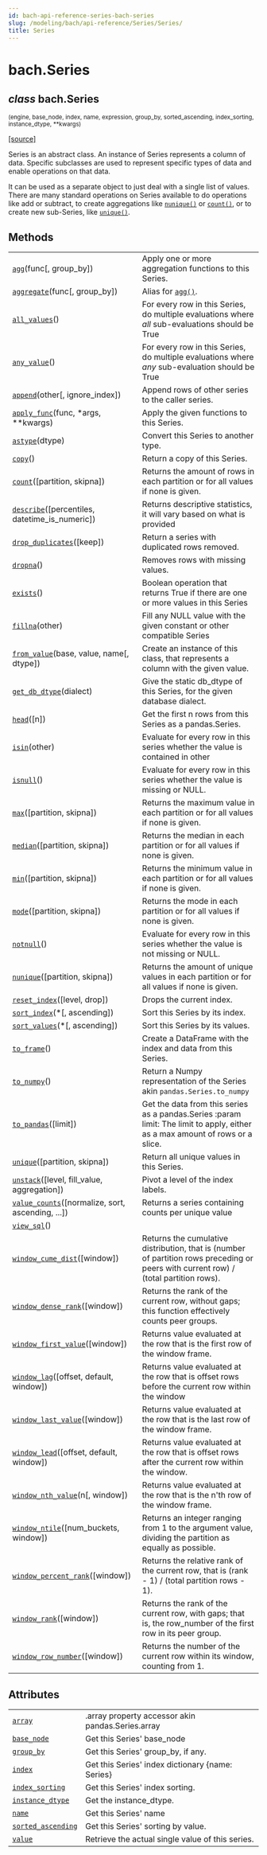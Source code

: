 ```yaml
---
id: bach-api-reference-series-bach-series
slug: /modeling/bach/api-reference/Series/Series/
title: Series
---
```


# bach.Series

<div className="class">

## <span className="type-annotation"><em>class</em></span> <span className="additional-name">bach.</span><span className="name">Series</span>

<small className="parameter-list">(<span className="parameter" id="engine">engine</span>, <span className="parameter" id="base_node">base_node</span>, <span className="parameter" id="index">index</span>, <span className="parameter" id="name">name</span>, <span className="parameter" id="expression">expression</span>, <span className="parameter" id="group_by">group_by</span>, <span className="parameter" id="sorted_ascending">sorted_ascending</span>, <span className="parameter" id="index_sorting">index_sorting</span>, <span className="parameter" id="instance_dtype">instance_dtype</span>, <span className="parameter" id="**">\*\*kwargs</span>)</small>


&#8203;<span className="view-source">[[source]](https://github.com/objectiv/objectiv-analytics/blob/main/bach/bach/series/series.py)</span>

<div className="content">

Series is an abstract class. An instance of Series represents a column of data. Specific subclasses are
used to represent specific types of data and enable operations on that data.

It can be used as a separate object to just deal with a single list of values. There are many standard
operations on Series available to do operations like add or subtract, to create aggregations like
[`nunique()`](/modeling/bach/api-reference/Series/bach.Series.nunique.mdx) or [`count()`](/modeling/bach/api-reference/Series/bach.Series.count.mdx), or to create new sub-Series, like [`unique()`](/modeling/bach/api-reference/Series/bach.Series.unique.mdx).

## Methods

<div className="table-autosummary">

|                                                   |                                                                                                                                                                                                     |
| ------------------------------------------------- | -------------------------------------------------------------------------------------------------------------------------------------------------------------------------------------------------- |
| [`agg`](/modeling/bach/api-reference/Series/bach.Series.agg.mdx)(func[, group_by])                             | Apply one or more aggregation functions to this Series.                                                                                                                                             |
| [`aggregate`](/modeling/bach/api-reference/Series/bach.Series.aggregate.mdx)(func[, group_by])                       | Alias for [`agg()`](/modeling/bach/api-reference/Series/bach.Series.agg.mdx).                                                                                                                                                                                    |
| [`all_values`](/modeling/bach/api-reference/Series/bach.Series.all_values.mdx)()                                      | For every row in this Series, do multiple evaluations where _all_ sub-evaluations should be True                                                                                                    |
| [`any_value`](/modeling/bach/api-reference/Series/bach.Series.any_value.mdx)()                                       | For every row in this Series, do multiple evaluations where _any_ sub-evaluation should be True                                                                                                     |
| [`append`](/modeling/bach/api-reference/Series/bach.Series.append.mdx)(other[, ignore_index])                     | Append rows of other series to the caller series.                                                                                                                                                   |
| [`apply_func`](/modeling/bach/api-reference/Series/bach.Series.apply_func.mdx)(func, \*args, \*\*kwargs)                 | Apply the given functions to this Series.                                                                                                                                                           |
| [`astype`](/modeling/bach/api-reference/Series/bach.Series.astype.mdx)(dtype)                                     | Convert this Series to another type.                                                                                                                                                                |
| [`copy`](/modeling/bach/api-reference/Series/bach.Series.copy.mdx)()                                            | Return a copy of this Series.                                                                                                                                                                       |
| [`count`](/modeling/bach/api-reference/Series/bach.Series.count.mdx)([partition, skipna])                        | Returns the amount of rows in each partition or for all values if none is given.                                                                                                                    |
| [`describe`](/modeling/bach/api-reference/Series/bach.Series.describe.mdx)([percentiles, datetime_is_numeric])      | Returns descriptive statistics, it will vary based on what is provided                                                                                                                              |
| [`drop_duplicates`](/modeling/bach/api-reference/Series/bach.Series.drop_duplicates.mdx)([keep])                           | Return a series with duplicated rows removed.                                                                                                                                                       |
| [`dropna`](/modeling/bach/api-reference/Series/bach.Series.dropna.mdx)()                                          | Removes rows with missing values.                                                                                                                                                                   |
| [`exists`](/modeling/bach/api-reference/Series/bach.Series.exists.mdx)()                                          | Boolean operation that returns True if there are one or more values in this Series                                                                                                                  |
| [`fillna`](/modeling/bach/api-reference/Series/bach.Series.fillna.mdx)(other)                                     | Fill any NULL value with the given constant or other compatible Series                                                                                                                              |
| [`from_value`](/modeling/bach/api-reference/Series/bach.Series.from_value.mdx)(base, value, name[, dtype])            | Create an instance of this class, that represents a column with the given value.                                                                                                                    |
| [`get_db_dtype`](/modeling/bach/api-reference/Series/bach.Series.get_db_dtype.mdx)(dialect)                             | Give the static db_dtype of this Series, for the given database dialect.                                                                                                                            |
| [`head`](/modeling/bach/api-reference/Series/bach.Series.head.mdx)([n])                                         | Get the first n rows from this Series as a pandas.Series.                                                                                                                                           |
| [`isin`](/modeling/bach/api-reference/Series/bach.Series.isin.mdx)(other)                                       | Evaluate for every row in this series whether the value is contained in other                                                                                                                       |
| [`isnull`](/modeling/bach/api-reference/Series/bach.Series.isnull.mdx)()                                          | Evaluate for every row in this series whether the value is missing or NULL.                                                                                                                         |
| [`max`](/modeling/bach/api-reference/Series/bach.Series.max.mdx)([partition, skipna])                          | Returns the maximum value in each partition or for all values if none is given.                                                                                                                     |
| [`median`](/modeling/bach/api-reference/Series/bach.Series.median.mdx)([partition, skipna])                       | Returns the median in each partition or for all values if none is given.                                                                                                                            |
| [`min`](/modeling/bach/api-reference/Series/bach.Series.min.mdx)([partition, skipna])                          | Returns the minimum value in each partition or for all values if none is given.                                                                                                                     |
| [`mode`](/modeling/bach/api-reference/Series/bach.Series.mode.mdx)([partition, skipna])                         | Returns the mode in each partition or for all values if none is given.                                                                                                                              |
| [`notnull`](/modeling/bach/api-reference/Series/bach.Series.notnull.mdx)()                                         | Evaluate for every row in this series whether the value is not missing or NULL.                                                                                                                     |
| [`nunique`](/modeling/bach/api-reference/Series/bach.Series.nunique.mdx)([partition, skipna])                      | Returns the amount of unique values in each partition or for all values if none is given.                                                                                                           |
| [`reset_index`](/modeling/bach/api-reference/Series/bach.Series.reset_index.mdx)([level, drop])                        | Drops the current index.                                                                                                                                                                            |
| [`sort_index`](/modeling/bach/api-reference/Series/bach.Series.sort_index.mdx)(\*[, ascending])                        | Sort this Series by its index.                                                                                                                                                                      |
| [`sort_values`](/modeling/bach/api-reference/Series/bach.Series.sort_values.mdx)(\*[, ascending])                       | Sort this Series by its values.                                                                                                                                                                     |
| [`to_frame`](/modeling/bach/api-reference/Series/bach.Series.to_frame.mdx)()                                        | Create a DataFrame with the index and data from this Series.                                                                                                                                        |
| [`to_numpy`](/modeling/bach/api-reference/Series/bach.Series.to_numpy.mdx)()                                        | Return a Numpy representation of the Series akin `pandas.Series.to_numpy`                                                                                                                             |
| [`to_pandas`](/modeling/bach/api-reference/Series/bach.Series.to_pandas.mdx)([limit])                                | Get the data from this series as a pandas.Series :param limit: The limit to apply, either as a max amount of rows or a slice.                                                                       |
| [`unique`](/modeling/bach/api-reference/Series/bach.Series.unique.mdx)([partition, skipna])                       | Return all unique values in this Series.                                                                                                                                                            |
| [`unstack`](/modeling/bach/api-reference/Series/bach.Series.unstack.mdx)([level, fill_value, aggregation])         | Pivot a level of the index labels.                                                                                                                                                                  |
| [`value_counts`](/modeling/bach/api-reference/Series/bach.Series.value_counts.mdx)([normalize, sort, ascending, ...])   | Returns a series containing counts per unique value                                                                                                                                                 |
| [`view_sql`](/modeling/bach/api-reference/Series/bach.Series.view_sql.mdx)()                                        |                                                                                                                                                                                                     |
| [`window_cume_dist`](/modeling/bach/api-reference/Series/bach.Series.window_cume_dist.mdx)([window])                        | Returns the cumulative distribution, that is (number of partition rows preceding or peers with current row) / (total partition rows).                                                               |
| [`window_dense_rank`](/modeling/bach/api-reference/Series/bach.Series.window_dense_rank.mdx)([window])                       | Returns the rank of the current row, without gaps; this function effectively counts peer groups.                                                                                                    |
| [`window_first_value`](/modeling/bach/api-reference/Series/bach.Series.window_first_value.mdx)([window])                      | Returns value evaluated at the row that is the first row of the window frame.                                                                                                                       |
| [`window_lag`](/modeling/bach/api-reference/Series/bach.Series.window_lag.mdx)([offset, default, window])             | Returns value evaluated at the row that is offset rows before the current row within the window                                                                                                     |
| [`window_last_value`](/modeling/bach/api-reference/Series/bach.Series.window_last_value.mdx)([window])                       | Returns value evaluated at the row that is the last row of the window frame.                                                                                                                        |
| [`window_lead`](/modeling/bach/api-reference/Series/bach.Series.window_lead.mdx)([offset, default, window])            | Returns value evaluated at the row that is offset rows after the current row within the window.                                                                                                     |
| [`window_nth_value`](/modeling/bach/api-reference/Series/bach.Series.window_nth_value.mdx)(n[, window])                     | Returns value evaluated at the row that is the n'th row of the window frame.                                                                                                                        |
| [`window_ntile`](/modeling/bach/api-reference/Series/bach.Series.window_ntile.mdx)([num_buckets, window])               | Returns an integer ranging from 1 to the argument value, dividing the partition as equally as possible.                                                                                             |
| [`window_percent_rank`](/modeling/bach/api-reference/Series/bach.Series.window_percent_rank.mdx)([window])                     | Returns the relative rank of the current row, that is (rank - 1) / (total partition rows - 1).                                                                                                      |
| [`window_rank`](/modeling/bach/api-reference/Series/bach.Series.window_rank.mdx)([window])                             | Returns the rank of the current row, with gaps; that is, the row_number of the first row in its peer group.                                                                                         |
| [`window_row_number`](/modeling/bach/api-reference/Series/bach.Series.window_row_number.mdx)([window])                       | Returns the number of the current row within its window, counting from 1.                                                                                                                           |


</div>

## Attributes

<div className="table-autosummary">

|                                                   |                                                                                                                                                                                                     |
| ------------------------------------------------- | -------------------------------------------------------------------------------------------------------------------------------------------------------------------------------------------------- |
| [`array`](/modeling/bach/api-reference/Series/bach.Series.array.mdx)                                             | .array property accessor akin pandas.Series.array                                                                                                                                                   |
| [`base_node`](/modeling/bach/api-reference/Series/bach.Series.base_node.mdx)                                         | Get this Series' base_node                                                                                                                                                                          |
| [`group_by`](/modeling/bach/api-reference/Series/bach.Series.group_by.mdx)                                          | Get this Series' group_by, if any.                                                                                                                                                                  |
| [`index`](/modeling/bach/api-reference/Series/bach.Series.index.mdx)                                             | Get this Series' index dictionary {name: Series}                                                                                                                                                    |
| [`index_sorting`](/modeling/bach/api-reference/Series/bach.Series.index_sorting.mdx)                                     | Get this Series' index sorting.                                                                                                                                                                     |
| [`instance_dtype`](/modeling/bach/api-reference/Series/bach.Series.instance_dtype.mdx)                                    | Get the instance_dtype.                                                                                                                                                                             |
| [`name`](/modeling/bach/api-reference/Series/bach.Series.name.mdx)                                              | Get this Series' name                                                                                                                                                                               |
| [`sorted_ascending`](/modeling/bach/api-reference/Series/bach.Series.sorted_ascending.mdx)                                  | Get this Series' sorting by value.                                                                                                                                                                  |
| [`value`](/modeling/bach/api-reference/Series/bach.Series.value.mdx)                                             | Retrieve the actual single value of this series.                                                                                                                                                    |


</div>


</div>


</div>
